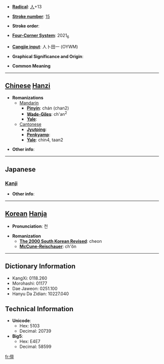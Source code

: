 * '''[[Wiktionary:Chinese radical index| Radical]]''': [[Wiktionary:Chinese radical index 人|人]]+13

* '''[[Wiktionary:Chinese total strokes index|Stroke number]]''': [[Wiktionary:Chinese total strokes index 15|15]]

* '''Stroke order''': 

* '''[[Wiktionary:Chinese four corner index|Four-Corner System]]''': 2021<sub>6</sub>

* '''[[Wiktionary:Chinese Cangjie index|Cangjie input]]''': 人卜田一 (OYWM)

* '''Graphical Significance and Origin''': 

* '''Common Meaning'''

----

== [[Chinese]] [[Hanzi]] ==

* '''Romanizations'''
** [[Mandarin]]
*** '''[[Pinyin]]''': chán (chan2)
*** '''[[Wade-Giles]]''': ch'an<sup>2</sup>
*** '''[[Yale]]''': 
**[[Cantonese]]
***'''[[Jyutping]]''':
***'''[[Penkyamp]]''': 
***'''[[Yale]]''': chin4, taan2

* '''Other info''': 

----

==Japanese==
===[[Kanji]]===
{{kanji|on readings=[[せん]] (sen), [[ぜん]] (zen), [[たん]] (tan), [[だん]] (dan)
|kun readings=[[たたずむ]] (tatazumu), [[やうす]] (yausu), [[ほしいまま]] (hoshiimama)
}}

* '''Other info''':  

----

== [[Korean]] [[Hanja]] ==

* '''Pronunciation''': 천

* '''Romanization'''
** '''[[The 2000 South Korean Revised Romanization|The 2000 South Korean Revised]]''': cheon
** '''[[McCune-Reischauer]]''': ch'ŏn

----

== Dictionary Information ==

* KangXi: 0118.260
* Morohashi: 01177
* Dae Jaweon: 0251.100
* Hanyu Da Zidian: 10227.040

== Technical Information ==

* '''Unicode''':
** Hex: 5103
** Decimal: 20739
* '''Big5''':
** Hex: E4E7
** Decimal: 58599

[[fr:儃]]